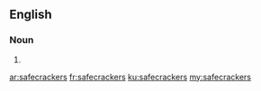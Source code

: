 ==English==

===Noun===
{{head|en}}

# {{plural of|safecracker}}

[[ar:safecrackers]]
[[fr:safecrackers]]
[[ku:safecrackers]]
[[my:safecrackers]]